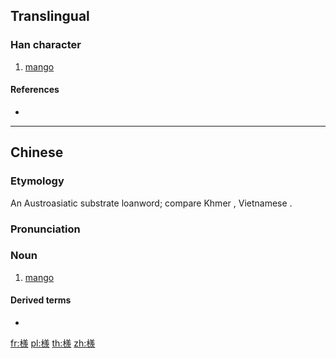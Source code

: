 ==Translingual==

===Han character===
{{Han char|rn=75|rad=木|as=13|sn=17|four=48982|canj=DTGO|ids=⿰木羡}}

# [[mango]]

====References====
* {{Han ref|kx=0558.091|dkj=15707|hdz=21295.070|uh=6AA8|ud=27304|bh=ED42|bd=60738}}

----

==Chinese==
{{zh-forms}}

===Etymology===
An Austroasiatic substrate loanword; compare Khmer {{m|km|ស្វាយ|tr=svaaj||mango}}, Vietnamese {{m|vi|xoài||mango}}.

===Pronunciation===
{{zh-pron
|m=shē
|c=se1
|mn=sōaiⁿ
|cat=n
}}

===Noun===
{{zh-noun}}

# {{label|zh|Min Nan}} [[mango]]

====Derived terms====
* {{zh-l|檨仔}}

[[fr:檨]]
[[pl:檨]]
[[th:檨]]
[[zh:檨]]